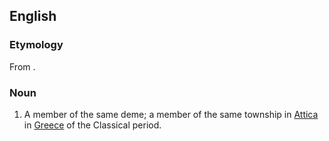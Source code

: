 ==English==

===Etymology===
From {{affix|en|deme|-s-|man}}.

===Noun===
{{en-noun|demesmen}}

# A member of the same deme; a member of the same township in [[Attica]] in [[Greece]] of the Classical period.